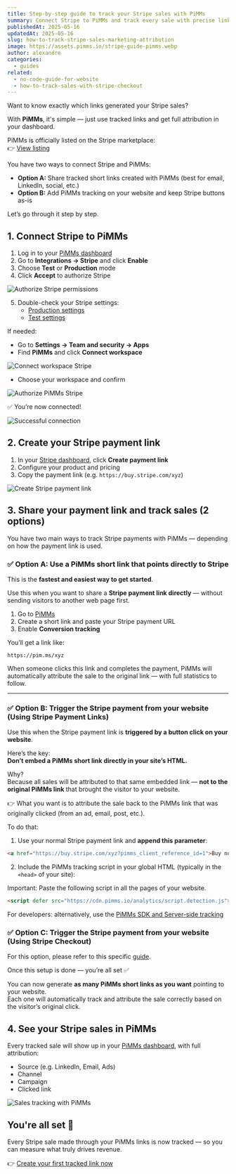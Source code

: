 ```yaml
---
title: Step-by-step guide to track your Stripe sales with PiMMs
summary: Connect Stripe to PiMMs and track every sale with precise link attribution — no code required.
publishedAt: 2025-05-16
updatedAt: 2025-05-16
slug: how-to-track-stripe-sales-marketing-attribution
image: https://assets.pimms.io/stripe-guide-pimms.webp
author: alexandre
categories:
  - guides
related:
  - no-code-guide-for-website
  - how-to-track-sales-with-stripe-checkout
---
```


Want to know exactly which links generated your Stripe sales?

With **PiMMs**, it's simple — just use tracked links and get full attribution in your dashboard.

PiMMs is officially listed on the Stripe marketplace:  
👉 [View listing](https://marketplace.stripe.com/apps/pimms)

You have two ways to connect Stripe and PiMMs:

- **Option A:** Share tracked short links created with PiMMs (best for email, LinkedIn, social, etc.)
- **Option B:** Add PiMMs tracking on your website and keep Stripe buttons as-is

Let’s go through it step by step.

## 1. Connect Stripe to PiMMs

1. Log in to your [PiMMs dashboard](https://app.pimms.io)
2. Go to **Integrations → Stripe** and click **Enable**
3. Choose **Test** or **Production** mode
4. Click **Accept** to authorize Stripe

![Authorize Stripe permissions](https://assets.pimms.io/stripe-accept-permissions.webp)

5. Double-check your Stripe settings:
   - [Production settings](https://dashboard.stripe.com/settings/apps/pimms.io)
   - [Test settings](https://dashboard.stripe.com/test/settings/apps/pimms.io)

If needed:
- Go to **Settings → Team and security → Apps**
- Find **PiMMs** and click **Connect workspace**

![Connect workspace Stripe](https://assets.pimms.io/stripe-connect-workspace.webp)

- Choose your workspace and confirm

![Authorize PiMMs Stripe](https://assets.pimms.io/stripe-authorize-permissions.webp)

✅ You’re now connected!

![Successful connection](https://assets.pimms.io/stripe-connected.webp)

## 2. Create your Stripe payment link

1. In your [Stripe dashboard](https://dashboard.stripe.com), click **Create payment link**
2. Configure your product and pricing
3. Copy the payment link (e.g. `https://buy.stripe.com/xyz`)

![Create Stripe payment link](https://assets.pimms.io/stripe-create-payment-link.webp)

## 3. Share your payment link and track sales (2 options)

You have two main ways to track Stripe payments with PiMMs — depending on how the payment link is used.

### ✅ Option A: Use a PiMMs short link that points directly to Stripe

This is the **fastest and easiest way to get started**.

Use this when you want to share a **Stripe payment link directly** — without sending visitors to another web page first.

1. Go to [PiMMs](https://app.pimms.io)  
2. Create a short link and paste your Stripe payment URL  
3. Enable **Conversion tracking**

You’ll get a link like:

```
https://pim.ms/xyz
```

When someone clicks this link and completes the payment, PiMMs will automatically attribute the sale to the original link — with full statistics to follow.

---

### ✅ Option B: Trigger the Stripe payment from your website (Using Stripe Payment Links)

Use this when the Stripe payment link is **triggered by a button click on your website**.

Here’s the key:  
**Don’t embed a PiMMs short link directly in your site’s HTML.**

Why?  
Because all sales will be attributed to that same embedded link — **not to the original PiMMs link** that brought the visitor to your website.

👉 What you want is to attribute the sale back to the PiMMs link that was originally clicked (from an ad, email, post, etc.).

To do that:

1. Use your normal Stripe payment link and **append this parameter**:

```html
<a href="https://buy.stripe.com/xyz?pimms_client_reference_id=1">Buy now</a>
```

2. Include the PiMMs tracking script in your global HTML (typically in the `<head>` of your site):

Important: Paste the following script in all the pages of your website.

```html
<script defer src="https://cdn.pimms.io/analytics/script.detection.js"></script>
```

For developers: alternatively, use the [PiMMs SDK and Server-side tracking](/articles/introducing-conversion)

<LinkCard
  href="/freetools/site-checker"
  title="Verify your script installation"
  description="Use our free tool to automatically check if the PiMMs analytics script is properly installed on your website."
/>

### ✅ Option C: Trigger the Stripe payment from your website (Using Stripe Checkout)

For this option, please refer to this specific [guide](/articles/how-to-track-sales-with-stripe-checkout).

Once this setup is done — you’re all set ✅

You can now generate **as many PiMMs short links as you want** pointing to your website.  
Each one will automatically track and attribute the sale correctly based on the visitor’s original click.

## 4. See your Stripe sales in PiMMs

Every tracked sale will show up in your [PiMMs dashboard](https://app.pimms.io), with full attribution:

- Source (e.g. LinkedIn, Email, Ads)
- Channel
- Campaign
- Clicked link

![Sales tracking with PiMMs](https://assets.pimms.io/stripe-sales-tracking.webp?v=2)


## You're all set 🎉

Every Stripe sale made through your PiMMs links is now tracked — so you can measure what truly drives revenue.

👉 [Create your first tracked link now](https://app.pimms.io)